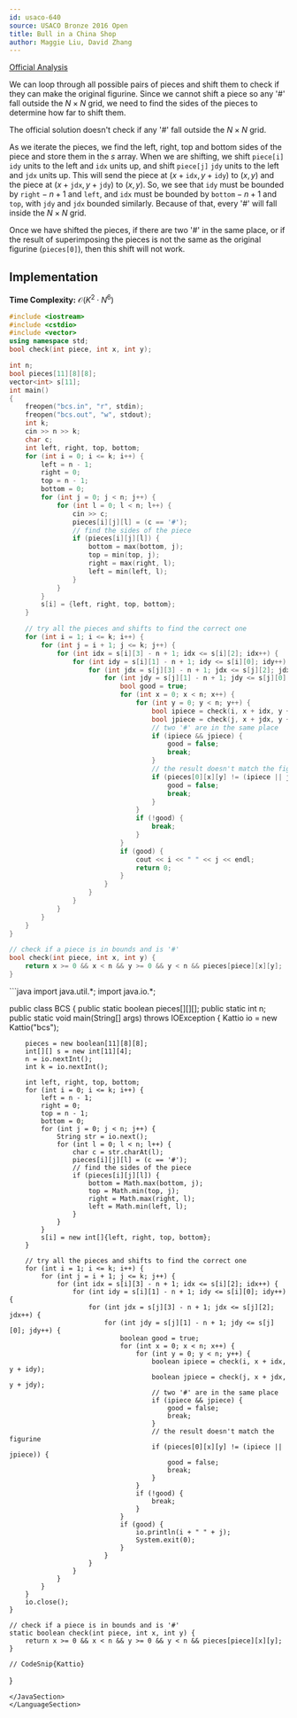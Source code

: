 ```yaml
---
id: usaco-640
source: USACO Bronze 2016 Open
title: Bull in a China Shop
author: Maggie Liu, David Zhang
---
```


[Official Analysis](http://www.usaco.org/current/data/sol_bcs_bronze_open16.html)

We can loop through all possible pairs of pieces and shift them to check if they
can make the original figurine. Since we cannot shift a piece so any '#' fall
outside the $N \times N$ grid, we need to find the sides of the pieces to
determine how far to shift them.

<Warning>

The official solution doesn't check if any '#' fall outside the $N \times N$
grid.

</Warning>

As we iterate the pieces, we find the left, right, top and bottom sides of the
piece and store them in the $s$ array. When we are shifting, we shift
$\texttt{piece[i]}$ $\texttt{idy}$ units to the left and $\texttt{idx}$ units
up, and shift $\texttt{piece[j]}$ $\texttt{jdy}$ units to the left and
$\texttt{jdx}$ units up. This will send the piece at
$(x + \texttt{idx}, y + \texttt{idy})$ to $(x, y)$ and the piece at
$(x + \texttt{jdx}, y + \texttt{jdy})$ to $(x, y)$. So, we see that
$\texttt{idy}$ must be bounded by $\texttt{right} - n + 1$ and $\texttt{left}$,
and $\texttt{idx}$ must be bounded by $\texttt{bottom} - n + 1$ and
$\texttt{top}$, with $\texttt{jdy}$ and $\texttt{jdx}$ bounded similarly.
Because of that, every '#' will fall inside the $N \times N$ grid.

Once we have shifted the pieces, if there are two '#' in the same place, or if
the result of superimposing the pieces is not the same as the original figurine
($\texttt{pieces[0]}$), then this shift will not work.

## Implementation

**Time Complexity:** $\mathcal{O}(K^2 \cdot N^6)$

<LanguageSection>

<CPPSection>

```cpp
#include <iostream>
#include <cstdio>
#include <vector>
using namespace std;
bool check(int piece, int x, int y);

int n;
bool pieces[11][8][8];
vector<int> s[11];
int main()
{
	freopen("bcs.in", "r", stdin);
	freopen("bcs.out", "w", stdout);
	int k;
	cin >> n >> k;
	char c;
	int left, right, top, bottom;
	for (int i = 0; i <= k; i++) {
		left = n - 1;
		right = 0;
		top = n - 1;
		bottom = 0;
		for (int j = 0; j < n; j++) {
			for (int l = 0; l < n; l++) {
				cin >> c;
				pieces[i][j][l] = (c == '#');
				// find the sides of the piece
				if (pieces[i][j][l]) {
					bottom = max(bottom, j);
					top = min(top, j);
					right = max(right, l);
					left = min(left, l);
				}
			}
		}
		s[i] = {left, right, top, bottom};
	}

	// try all the pieces and shifts to find the correct one
	for (int i = 1; i <= k; i++) {
		for (int j = i + 1; j <= k; j++) {
			for (int idx = s[i][3] - n + 1; idx <= s[i][2]; idx++) {
				for (int idy = s[i][1] - n + 1; idy <= s[i][0]; idy++) {
					for (int jdx = s[j][3] - n + 1; jdx <= s[j][2]; jdx++) {
						for (int jdy = s[j][1] - n + 1; jdy <= s[j][0]; jdy++) {
							bool good = true;
							for (int x = 0; x < n; x++) {
								for (int y = 0; y < n; y++) {
									bool ipiece = check(i, x + idx, y + idy);
									bool jpiece = check(j, x + jdx, y + jdy);
									// two '#' are in the same place
									if (ipiece && jpiece) {
										good = false;
										break;
									}
									// the result doesn't match the figurine
									if (pieces[0][x][y] != (ipiece || jpiece)) {
										good = false;
										break;
									}
								}
								if (!good) {
									break;
								}
							}
							if (good) {
								cout << i << " " << j << endl;
								return 0;
							}
						}
					}
				}
			}
		}
	}
}

// check if a piece is in bounds and is '#'
bool check(int piece, int x, int y) {
	return x >= 0 && x < n && y >= 0 && y < n && pieces[piece][x][y];
}
```

</CPPSection>

<JavaSection>
```java
import java.util.*;
import java.io.*;

public class BCS {
	public static boolean pieces[][][];
	public static int n;
	public static void main(String[] args) throws IOException {
		Kattio io = new Kattio("bcs");
	
		pieces = new boolean[11][8][8];
		int[][] s = new int[11][4];
		n = io.nextInt();
		int k = io.nextInt();

		int left, right, top, bottom;
		for (int i = 0; i <= k; i++) {
			left = n - 1;
			right = 0;
			top = n - 1;
			bottom = 0;
			for (int j = 0; j < n; j++) {
				String str = io.next();
				for (int l = 0; l < n; l++) {
					char c = str.charAt(l);
					pieces[i][j][l] = (c == '#');
					// find the sides of the piece
					if (pieces[i][j][l]) {
						bottom = Math.max(bottom, j);
						top = Math.min(top, j);
						right = Math.max(right, l);
						left = Math.min(left, l);
					}
				}
			}
			s[i] = new int[]{left, right, top, bottom};
		}

		// try all the pieces and shifts to find the correct one
		for (int i = 1; i <= k; i++) {
			for (int j = i + 1; j <= k; j++) {
				for (int idx = s[i][3] - n + 1; idx <= s[i][2]; idx++) {
					for (int idy = s[i][1] - n + 1; idy <= s[i][0]; idy++) {
						for (int jdx = s[j][3] - n + 1; jdx <= s[j][2]; jdx++) {
							for (int jdy = s[j][1] - n + 1; jdy <= s[j][0]; jdy++) {
								boolean good = true;
								for (int x = 0; x < n; x++) {
									for (int y = 0; y < n; y++) {
										boolean ipiece = check(i, x + idx, y + idy);
										boolean jpiece = check(j, x + jdx, y + jdy);
										// two '#' are in the same place
										if (ipiece && jpiece) {	
											good = false;
											break;
										}
										// the result doesn't match the figurine
										if (pieces[0][x][y] != (ipiece || jpiece)) {
											good = false;
											break;
										}
									}
									if (!good) {
										break;
									}
								}
								if (good) {
									io.println(i + " " + j);
									System.exit(0);
								}
							}
						}
					}
				}
			}
		}
		io.close();
	}

	// check if a piece is in bounds and is '#'
	static boolean check(int piece, int x, int y) {
		return x >= 0 && x < n && y >= 0 && y < n && pieces[piece][x][y];
	}
  
	// CodeSnip{Kattio}
}


```
</JavaSection>
</LanguageSection>
